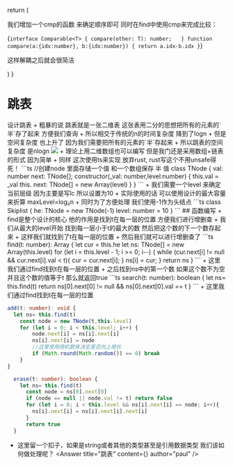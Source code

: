   return (
    <div className="prose dark:prose-invert max-w-none">
      <p>我们增加一个cmp的函数 来确定顺序即可 同时在find中使用cmp来完成比较：</p>
     <SyntaxHighlighter language="typescript" style={docco}>
      {`interface Comparable<T> {
  compare(other: T): number;  
}
function compare(a:{idx:number}, b:{idx:number}) {
  return a.idx-b.idx
}`}
    </SyntaxHighlighter>
    <p>这样解耦之后就会很简洁</p>
    </div>
  )
}

# 跳表
<Link href="https://leetcode.cn/problems/design-skiplist/" className="h2">设计跳表</Link>
+ 粗暴的说 跳表就是一张二维表 这张表用二分的思想把所有的元素的`半`存了起来 方便我们查询
+ 所以相交于传统的n的时间复杂度 降到了logn
+ 但是空间复杂度 也上升了 因为我们需要把所有的元素的`半`存起来
+ 所以跳表的空间复杂度 是nlogn
<Image src="/imgs/skipList.png" className='w-full'/>
+ 理论上用二维数组也可以编写 但是我门还是采用数组+链表的形式 因为简单
+ 同样 这次使用ts来实现 放弃rust, rust写这个<span className='bold'>不用unsafe得死！</span>
```ts
//创建node 里面存储一个值 和一个数组保存 半 值
class TNode {
  val: number
  next: TNode[];
  constructor(_val: number,level:number) {
      this.val = _val
      this. next: TNode[] = new Array<TNode>(level)
  } 
}
```
+ 我们需要一个level 来确定当前层级 因为主要是写lc 所以设置为10
+ 实际使用的话 可以使用设计的最大容量来折算 maxLevel=log₂n
+ 同时为了方便处理 我们使用-1作为头结点 
```ts
class Skiplist {
  he: TNode = new TNode(-1)
      level: number = 10
}
```
## 函数编写
+ find是整个设计的核心 他的作用是找到t在每一层的位置 方便我们进行增删查
+ 我们从最大的level开始 找到每一层小于t的最大的数 然后把这个数的下一个数存起来
+ 这样我们就找到了t在每一层的位置
+ 然后我们就可以进行增删查了
```ts
 find(t: number): Array<TNode> {
      let cur = this.he
      let ns: TNode[] = new Array<TNode>(this.level)
      for (let i = this.level - 1; i >= 0; i--) {
          while (cur.next[i] != null && cur.next[i].val < t){
            cur = cur.next[i];
          }
          ns[i] = cur;
      }
      return ns
  }
```
+ 这里我们通过find找到t在每一层的位置
+ 之后找到ns中的第一个数 如果这个数不为空 并且这个数的值等于t 那么就返回true
```ts
  search(t: number): boolean {
     let ns= this.find(t)
      return ns[0].next[0] != null && ns[0].next[0].val == t
  }
  ```
  + 这里我们通过find找到t在每一层的位置

  ```ts
  add(t: number): void {
    let ns= this.find(t)
      const node = new TNode(t,this.level)
      for (let i = 0; i < this.level; i++) {
          node.next[i] = ns[i].next[i]
          ns[i].next[i] = node
          //这里使用随机数来决定是否向上增长
          if (Math.round(Math.random()) == 0) break
      }
  }
```

```ts
  erase(t: number): boolean {
    let ns= this.find(t)
      const node = ns[0].next[0]
      if (node == null || node.val != t) return false
      for (let i = 0; i < this.level && ns[i].next[i] == node; i++){
        ns[i].next[i] = ns[i].next[i].next[i]
      }
      return true
  }
```
+ 这里留一个扣子，如果是string或者其他的类型甚至是引用数据类型 我们该如何做处理呢？
<Answer title="跳表" content={<AnsContent/>} author="paul" />